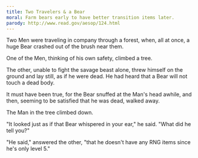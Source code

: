 ```yaml
---
title: Two Travelers & a Bear
moral: Farm bears early to have better transition items later.
parody: http://www.read.gov/aesop/124.html
---
```


Two Men were traveling in company through a forest, when, all at once, a huge Bear crashed out of the brush near them.

One of the Men, thinking of his own safety, climbed a tree.

The other, unable to fight the savage beast alone, threw himself on the ground and lay still, as if he were dead. He had heard that a Bear will not touch a dead body.

It must have been true, for the Bear snuffed at the Man's head awhile, and then, seeming to be satisfied that he was dead, walked away.

The Man in the tree climbed down.

"It looked just as if that Bear whispered in your ear," he said. "What did he tell you?"

"He said," answered the other, "that he doesn't have any RNG items since he's only level 5."